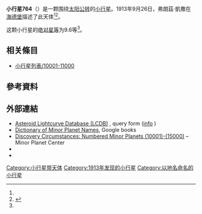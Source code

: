 {{Infobox planet
 | minorplanet     = yes
 | name            = 764 Gedania
 | background      = #D6D6D6
 | image = 
 | image_size      = 
 | caption         =
 | discovery_ref   =  <ref name="MPC-object" />
 | discoverer      = [[弗朗茲·凱撒|弗朗茲·凱撒]]
 | discovery_site  = [[海德堡|海德堡]]
 | discovered      = 1913年9月26日
 | mpc_name        = 764 Gedania
 | alt_names       = 764 Gedania
 | pronounced      = 
 | named_after     = <ref name="MPC-object" />
 | mp_category     = [[主帶小行星|主帶小行星]] <ref name="MPC-object" /><ref name="jpldata" />
 | orbit_ref       = <ref name="a">[http://ssd.jpl.nasa.gov/sbdb.cgi?sstr=764 764] {{Wayback|url=http://ssd.jpl.nasa.gov/sbdb.cgi?sstr=764 |date=20200803100244 }}，小行星數據庫瀏覽器（JPL Small-Body Database Browser）－[[美国国家航空航天局|美国国家航空航天局]]喷气推进实验室</ref>
 | epoch           = 2018-03-23.0（[[儒略日|JD]] 2458200.5）
 | uncertainty     = 0
 | observation_arc = 
 | aphelion = {{convert|3.505|AU|km|3|abbr=on|lk=out}}
 | perihelion      = {{convert|2.8758322|AU|km|3|abbr=on}}
 | semimajor       = 3.1905397
 | eccentricity    = 0.0986377
 | period          = 5.7[[儒略年|yr]]
 | mean_anomaly    = 105.61758[[度|°]]
 | mean_motion     = {{Deg2DMS|0.17294480|sup=ms}} / day
 | inclination     = 10.03356
 | asc_node        = 258.98717°
 | arg_peri        = 155.75146
 | mean_diameter   = 
 | rotation        = 
 | albedo          =
 | spectral_type   =
 | abs_magnitude   = 9.6<ref name="jpldata" />
}}
'''小行星764'''（{{lang-en|764 Gedania}}）是一颗围绕[[太阳|太阳]][[公转|公转]]的[[小行星|小行星]]。1913年9月26日，弗朗茲·凱撒在[[海德堡|海德堡]]描述了此天体<ref name="a" /><ref>{{cite news|title=小行星列表|url=http://cfa-www.harvard.edu/iau/lists/NumberedMPs.txt|accessdate=2018-10-19|newspaper=哈佛大学|archive-date=2008-05-17|archive-url=https://web.archive.org/web/20080517010638/http://cfa-www.harvard.edu/iau/lists/NumberedMPs.txt|dead-url=no}}</ref>。

这颗小行星的[[绝对星等|绝对星等]]为9.6等<ref name="a" />。

== 相关條目 ==
*[[小行星列表/10001-11000|小行星列表/10001-11000]]

== 參考資料 ==
{{reflist|refs=

<ref name="jpldata">{{cite web
 |type         = 2018-01-26 last obs.
 |title        = JPL Small-Body Database Browser:764 Gedania-764 Gedania
 |url          = https://ssd.jpl.nasa.gov/sbdb.cgi?sstr=764
 |publisher    = [[Jet_Propulsion_Laboratory|Jet Propulsion Laboratory]]
 |accessdate   = 28 March 2018
 |archive-date = 2020-08-03
 |archive-url  = https://web.archive.org/web/20200803100244/https://ssd.jpl.nasa.gov/sbdb.cgi?sstr=764
 |dead-url     = no
}}</ref>

<ref name="MPC-object">{{cite web
  |title      = 764 Gedania
  |work      = Minor Planet Center
  |url      = https://www.minorplanetcenter.net/db_search/show_object?object_id=764
  |accessdate      = 28 March 2018
  |archive-date      = 2016-03-04
  |archive-url      = https://web.archive.org/web/20160304094335/http://minorplanetcenter.net/db_search/show_object?object_id=764
  |dead-url      = no
  }}</ref>

}}

==  外部連結 ==
* [http://www.minorplanet.info/PHP/lcdbsummaryquery.php Asteroid Lightcurve Database (LCDB)] {{Wayback|url=http://www.minorplanet.info/PHP/lcdbsummaryquery.php |date=20171210173955 }}, query form ([http://www.minorplanet.info/lightcurvedatabase.html info] {{Wayback|url=http://www.minorplanet.info/lightcurvedatabase.html |date=20171216050541 }})
* [https://books.google.com/books?id=aeAg1X7afOoC&pg Dictionary of Minor Planet Names], Google books
* [http://www.minorplanetcenter.net/iau/lists/NumberedMPs010001.html Discovery Circumstances: Numbered Minor Planets (10001)-(15000)] {{Wayback|url=http://www.minorplanetcenter.net/iau/lists/NumberedMPs010001.html |date=20180612162317 }} – Minor Planet Center
* {{AstDys|764}}
* {{JPL small body}}

{{Minor Planet Number|[[小行星763|小行星763]]|[[小行星765|小行星765]]}}
{{小天体}}

[[Category:小行星带天体|Category:小行星带天体]]
[[Category:1913年发现的小行星|Category:1913年发现的小行星]]
[[Category:以地名命名的小行星|Category:以地名命名的小行星]]


{{beltasteroid-stub}}